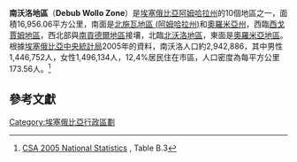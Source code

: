 
'''南沃洛地區'''（'''Debub Wollo Zone'''）是[[埃塞俄比亞|埃塞俄比亞]][[阿姆哈拉州|阿姆哈拉州]]的10個地區之一，面積16,956.06平方公里，南面是[[北施瓦地區_(阿姆哈拉州)|北施瓦地區 (阿姆哈拉州)]]和[[奧羅米亞州|奧羅米亞州]]，西臨[[西戈賈姆地區|西戈賈姆地區]]，西北部與[[南貢德爾地區|南貢德爾地區]]接壤，北臨[[北沃洛地區|北沃洛地區]]，東面是[[奧羅米亞地區|奧羅米亞地區]]。根據[[埃塞俄比亞中央統計局|埃塞俄比亞中央統計局]]2005年的資料，南沃洛人口約2,942,886，其中男性1,446,752人，女性1,496,134人，12,4%居民住在市區，人口密度為每平方公里173.56人。<ref>[http://www.csa.gov.et/surveys/National%20statistics/national%20statistics%202005/Population.pdf CSA 2005 National Statistics] {{Wayback|url=http://www.csa.gov.et/surveys/National%20statistics/national%20statistics%202005/Population.pdf |date=20091113212038 }}, Table B.3</ref>

== 參考文獻 ==
{{Reflist}}
{{Amhara divisions}}
{{Ethiopia-stub}}

[[Category:埃塞俄比亞行政區劃|Category:埃塞俄比亞行政區劃]]